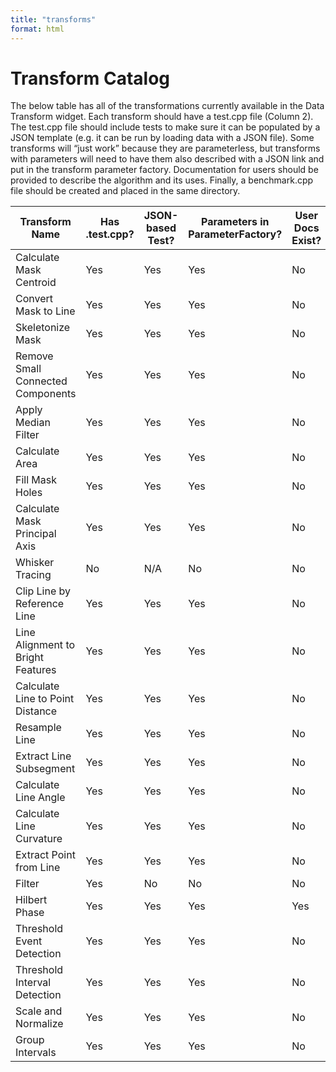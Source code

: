 ```yaml
---
title: "transforms"
format: html
---
```


# Transform Catalog

The below table has all of the transformations currently available in the Data Transform widget. Each transform should have a test.cpp file (Column 2). The test.cpp file should include tests to make sure it can be populated by a JSON template (e.g. it can be run by loading data with a JSON file). Some transforms will "just work" because they are parameterless, but transforms with parameters will need to have them also described with a JSON link and put in the transform parameter factory. Documentation for users should be provided to describe the algorithm and its uses. Finally, a benchmark.cpp file should be created and placed in the same directory.

| Transform Name | Has .test.cpp? | JSON-based Test? | Parameters in ParameterFactory? | User Docs Exist? | Has benchmark.cpp? | Benchmark Results |
|-----------|-----------|-----------|-----------|-----------|-----------|-----------|
| Calculate Mask Centroid | Yes | Yes | Yes | No | No |  |
| Convert Mask to Line | Yes | Yes | Yes | No | No |  |
| Skeletonize Mask | Yes | Yes | Yes | No | No |  |
| Remove Small Connected Components | Yes | Yes | Yes | No | No |  |
| Apply Median Filter | Yes | Yes | Yes | No | No |  |
| Calculate Area | Yes | Yes | Yes | No | No |  |
| Fill Mask Holes | Yes | Yes | Yes | No | No |  |
| Calculate Mask Principal Axis | Yes | Yes | Yes | No | No |  |
| Whisker Tracing | No | N/A | No | No | No |  |
| Clip Line by Reference Line | Yes | Yes | Yes | No | No |  |
| Line Alignment to Bright Features | Yes | Yes | Yes | No | Yes | 10 images in 2ms |
| Calculate Line to Point Distance | Yes | Yes | Yes | No | No |  |
| Resample Line | Yes | Yes | Yes | No | No |  |
| Extract Line Subsegment | Yes | Yes | Yes | No | No |  |
| Calculate Line Angle | Yes | Yes | Yes | No | No |  |
| Calculate Line Curvature | Yes | Yes | Yes | No | No |  |
| Extract Point from Line | Yes | Yes | Yes | No | No |  |
| Filter | Yes | No | No | No | No |  |
| Hilbert Phase | Yes | Yes | Yes | Yes | No |  |
| Threshold Event Detection | Yes | Yes | Yes | No | No |  |
| Threshold Interval Detection | Yes | Yes | Yes | No | No |  |
| Scale and Normalize | Yes | Yes | Yes | No | No |  |
| Group Intervals | Yes | Yes | Yes | No | No |  |
